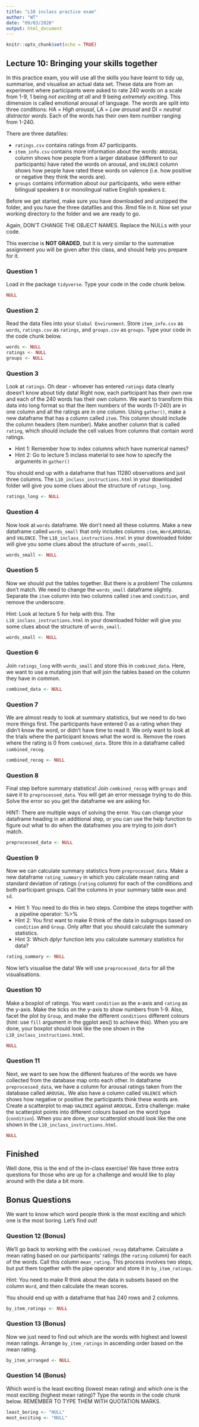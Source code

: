 ```yaml
---
title: "L10 inclass practice exam"
author: "WT"
date: "09/03/2020"
output: html_document
---
```


```r
knitr::opts_chunk$set(echo = TRUE)
```


## Lecture 10: Bringing your skills together

In this practice exam, you will use all the skills you have learnt to tidy up, summarise, and visualise an actual data set. These data are from an experiment where participants were asked to rate 240 words on a scale from 1-9, 1 being *not exciting at all* and 9 being *extremely exciting*. This dimension is called emotional arousal of language. The words are split into three conditions: HA = *High arousal*, LA = *Low arousal* and DI = *neutral distractor words*. Each of the words has their own item number ranging from 1-240.

There are three datafiles:

* `ratings.csv` contains ratings from 47 participants. 
* `item_info.csv` contains more information about the words: `AROUSAL` column shows how people from a larger database (different to our participants) have rated the words on arousal, and `VALENCE` column shows how people have rated these words on valence (i.e. how positive or negative they think the words are).
* `groups` contains information about our participants, who were either bilingual speakers `B` or monolingual native English speakers `E`.


Before we get started, make sure you have downloaded and unzipped the folder, and you have the three datafiles and this .Rmd file in it. Now set your working directory to the folder and we are ready to go.

Again, DON'T CHANGE THE OBJECT NAMES. Replace the NULLs with your code.

This exercise is **NOT GRADED**, but it is very similar to the summative assignment you will be given after this class, and should help you prepare for it. 


### Question 1

Load in the package `tidyverse`. Type your code in the code chunk below.

```r
NULL
```



### Question 2

Read the data files into your `Global Environment`. Store `item_info.csv` as `words`, `ratings.csv` as `ratings`, and `groups.csv` as `groups`. Type your code in the code chunk below.

```r
words <- NULL
ratings <- NULL
groups <- NULL
```



### Question 3

Look at `ratings`. Oh dear - whoever has entered `ratings` data clearly doesn't know about tidy data! Right now, each participant has their own row and each of the 240 words has their own column. We want to transform this data into long format so that the item numbers of the words (1-240) are in one column and all the ratings are in one column. Using `gather()`, make a new dataframe that has a column called `item`. This column should include the column headers (item number). Make another column that is called `rating`, which should include the cell values from columns that contain word ratings. 

* Hint 1: Remember how to index columns which have numerical names?
* Hint 2: Go to lecture 5 inclass material to see how to specify the arguments in `gather()`

You should end up with a dataframe that has 11280 observations and just three columns. The `L10_inclass_instructions.html` in your downloaded folder will give you some clues about the structure of `ratings_long`.

```r
ratings_long <- NULL
```



### Question 4

Now look at `words` dataframe. We don't need all these columns. Make a new dataframe called `words_small` that only includes columns `item`, `Word`,`AROUSAL` and `VALENCE`. The `L10_inclass_instructions.html` in your downloaded folder will give you some clues about the structure of `words_small`.

```r
words_small <- NULL
```



### Question 5

Now we should put the tables together. But there is a problem! The columns don't match. We need to change the `words_small` dataframe slightly. Separate the `item` column into two columns called `item` and `condition`, and remove the underscore.

Hint: Look at lecture 5 for help with this. The `L10_inclass_instructions.html` in your downloaded folder will give you some clues about the structure of `words_small`.

```r
words_small <- NULL
```



### Question 6

Join `ratings_long` with `words_small` and store this in `combined_data`. Here, we want to use a mutating join that will join the tables based on the column they have in common.

```r
combined_data <- NULL
```



### Question 7

We are almost ready to look at summary statistics, but we need to do two more things first. The participants have entered 0 as a rating when they didn't know the word, or didn't have time to read it. We only want to look at the trials where the participant knows what the word is. Remove the rows where the rating is 0 from `combined_data`. Store this in a dataframe called `combined_recog`.

```r
combined_recog <- NULL
```



### Question 8

Final step before summary statistics! Join `combined_recog` with `groups` and save it to `preprocessed_data`. You will get an error message trying to do this. Solve the error so you get the dataframe we are asking for. 

HINT: There are multiple ways of solving the error. You can change your dataframe heading in an additional step, or you can use the help function to figure out what to do when the dataframes you are trying to join don't match. 

```r
preprocessed_data <- NULL
```



### Question 9

Now we can calculate summary statistics from `preprocessed_data`. Make a new dataframe `rating_summary` in which you calculate mean rating and standard deviation of ratings (`rating` column) for each of the conditions and both participant groups. Call the columns in your summary table `mean` and `sd`. 

* Hint 1: You need to do this in two steps. Combine the steps together with a pipeline operator: %>% 
* Hint 2: You first want to make R think of the data in subgroups based on `condition` and `Group`. Only after that you should calculate the summary statistics.
* Hint 3: Which dplyr function lets you calculate summary statistics for data?

```r
rating_summary <- NULL
```



Now let's visualise the data! We will use `preprocessed_data` for all the visualisations.


### Question 10

Make a boxplot of ratings. You want `condition` as the x-axis and `rating` as the y-axis. Make the ticks on the y-axis to show numbers from 1-9. Also, facet the plot by `Group`, and make the different `conditions` different colours (hint: use `fill` argument in the ggplot aes() to achieve this). When you are done, your boxplot should look like the one shown in the `L10_inclass_instructions.html`.

```r
NULL
```



### Question 11

Next, we want to see how the different features of the words we have collected from the database map onto each other. In dataframe `preprocessed_data`, we have a column for arousal ratings taken from the database called `AROUSAL`. We also have a column called `VALENCE` which shows how negative or positive the participants think these words are. Create a scatterplot to map `VALENCE` against `AROUSAL`. 
Extra challenge: make the scatterplot points into different colours based on the word type (`condition`). When you are done, your scatterplot should look like the one shown in the `L10_inclass_instructions.html`.

```r
NULL
```



## Finished

Well done, this is the end of the in-class exercise! We have three extra questions for those who are up for a challenge and would like to play around with the data a bit more.



## Bonus Questions

We want to know which word people think is the most exciting and which one is the most boring. Let's find out!


### Question 12 (Bonus)

We'll go back to working with the `combined_recog` dataframe. Calculate a mean rating based on our participants' ratings (the `rating` column) for each of the words. Call this column `mean_rating`. This process involves two steps, but put them together with the pipe operator and store it in `by_item_ratings`. 

Hint: You need to make R think about the data in subsets based on the column `Word`, and then calculate the mean scores.

You should end up with a dataframe that has 240 rows and 2 columns.

```r
by_item_ratings <- NULL
```



### Question 13 (Bonus)

Now we just need to find out which are the words with highest and lowest mean ratings. Arrange `by_item_ratings` in ascending order based on the mean rating.

```r
by_item_arranged <- NULL
```



### Question 14 (Bonus)

Which word is the least exciting (lowest mean rating) and which one is the most exciting (highest mean rating)? Type the words in the code chunk below. REMEMBER TO TYPE THEM WITH QUOTATION MARKS.

```r
least_boring <- "NULL"
most_exciting <- "NULL"
```

